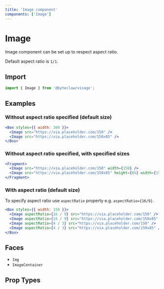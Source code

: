 ```yaml
---
title: 'Image component'
components: ['Image']
---
```


# Image

Image component can be set up to respect aspect ratio.

Default aspect ratio is `1/1`.

## Import

```js transpile=false
import { Image } from '@byteclaw/visage';
```

## Examples

### Without aspect ratio specified (default size)

```jsx live=true
<Box styles={{ width: 300 }}>
  <Image src="https://via.placeholder.com/150" />
  <Image src="https://via.placeholder.com/150x85" />
</Box>
```

### Without aspect ratio specified, with specified sizes

```jsx live=true
<Fragment>
  <Image src="https://via.placeholder.com/150" width={150} />
  <Image src="https://via.placeholder.com/150x85" height={85} width={150} />
</Fragment>
```

### With aspect ratio (default size)

To specify aspect ratio use `aspectRatio` property e.g. `aspectRatio={16/9}`.

```jsx live=true
<Box styles={{ width: 150 }}>
  <Image aspectRatio={16 / 9} src="https://via.placeholder.com/150" />
  <Image aspectRatio={16 / 9} src="https://via.placeholder.com/150x85" />
  <Image aspectRatio={4 / 3} src="https://via.placeholder.com/150" />
  <Image aspectRatio={4 / 3} src="https://via.placeholder.com/150x85" />
</Box>
```

## Faces

- `Img`
- `ImageContainer`

## Prop Types

<PropTypes component="Image" />
